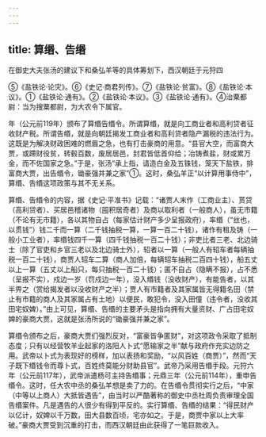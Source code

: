 ```yaml
---
---
---
```

title: 算缗、告缗
---



在御史大夫张汤的建议下和桑弘羊等的具体筹划下，西汉朝廷于元狩四

⑤《盐铁论·论灾》。⑥《史记·商君列传》。⑦《盐铁论·贫富》。⑧《盐铁论·本议》。①《盐铁论·通有》。②《盐铁论·本议》。③《盐铁论·通有》。④治粟都尉：当为搜粟都尉，为大农令下属官。

年（公元前119年）颁布了算缗告缗令。所谓算缗，就是向工商业者和高利贷者征收财产税。所谓告缗，就是向朝廷揭发工商业者和高利贷者隐产漏税的违法行为。这既是为解决财政困难的燃眉之急，也有打击豪商的用意。“县官大空，而富商大贾，或蹛财役贫，转毂百数，废居居邑，封君皆低首仰给；冶铸煮盐，财或累万金，而不佐国家之急。”于是，张汤“承上指，请造白金及五铢钱，笼天下盐铁，排富商大贾，出告缗令，锄豪强并兼之家”①。这时，桑弘羊正“以计算用事侍中”，算缗、告缗这项政策与其不无关系。

算缗、告缗令的内容，据《史记·平准书》记载：“诸贾人末作（工商业主）、贳贷（高利贷者）、买居邑稽诸物（囤积居奇者）及商以取利者（一般商人），虽无市籍（不论有无市籍），各以其物自占（每家估计财产多少呈报政府），率缗（“丝也，以贯钱”）钱二千而一算（二千钱抽税一算，一算一百二十钱），诸作有租及铸（一般小工业者），率缗钱四千一算（四千钱抽税一百二十钱）；非吏比者三老、北边骑士（除了官吏和乡官三老以及北边骑士外），轺者以一算（一般人有轺车者每辆抽税一百二十钱），商贾人轺车二算（商人加倍，每辆轺车抽税二百四十钱），船五丈以上一算（五丈以上船只，每只抽税一百二十钱）；匿不自占（隐瞒不报），占不悉（呈报不实），戍边一岁（罚戍边一年），没入缗钱（没收财产），有能告者，以其半畀之（赏给揭发者以没收财产之半）；贾人有市籍者及其家属皆无得籍名田（禁止有市籍的商人及其家属占有土地）以便民，敢犯令，没入田僮（违令者，没收其田宅奴婢）。”由上可见，算缗、告缗的主要矛头是指向拥有大量资财、广占田宅奴婢的豪商大贾，这就是张汤所说的“锄豪强并兼之家”。

算缗令颁布之后，豪商大贾们强烈反对，“富豪皆争匿财”，对这项政令采取了抵制态度；只有以经营牧羊业起家的洛阳人卜式“愿输家之半”献与政府作充实边防之用。武帝以卜式为表现好的榜样，加以表扬和奖励，“以风百姓（商贾）”，然而“天子既下缗钱令而尊卜式，百姓终莫能分财助县官”。武帝乃采用告缗手段。元狩六年（公元前117年），武帝派遣杨可主持告缗事；元鼎三年（公元前114年），重申告缗令。这时，任大农中丞的桑弘羊想是卖了力的。在告缗令贯彻实行之后，“中家（中等以上商人）大抵皆遇告”，由当时以严酷著称的御史中丞杜周负责审理全国告缗案件。凡是遇告的人很少有得到平反的。实行算缗、告缗的结果：“得民财产以亿计，奴婢以千万数，田大县数百顷，宅亦如之。于是，商贾中家以上大率破。”豪商大贾受到沉重的打击，而西汉朝廷由此获得了一笔巨款收入。